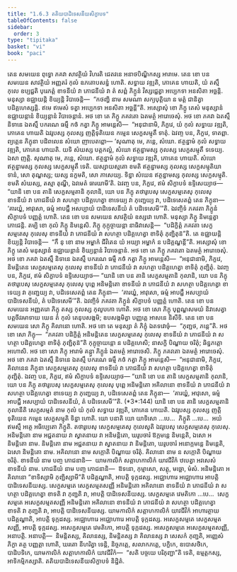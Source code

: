 ```yaml
---
title: "1.6.3 តតិយបាដិទេសនីយសិក្ខាបទ"
tableOfContents: false
sidebar:
  order: 3
type: "tipitaka"
basket: "vi"
book: "paci"
---
```



<DynamicBreadcrumb />

<Division number="562" book="paci">

<Paragraph number="1627" book="paci">
តេន សមយេន ពុទ្ធោ ភគវា សាវត្ថិយំ វិហរតិ ជេតវនេ អនាថបិណ្ឌិកស្ស អារាមេ. តេន ខោ បន សមយេន សាវត្ថិយំ អញ្ញតរំ កុលំ ឧភតោបសន្នំ ហោតិ. សទ្ធាយ វឌ្ឍតិ, ភោគេន ហាយតិ, យំ តស្មឹ កុលេ ឧប្បជ្ជតិ បុរេភត្តំ ខាទនីយំ វា ភោជនីយំ វា តំ សព្ពំ ភិក្ខូនំ វិស្សជ្ជេត្វា អប្បេកទា អនសិតា អច្ឆន្តិ. មនុស្សា ឧជ្ឈាយន្តិ ខិយ្យន្តិ វិបាចេន្តិ—  “កថញ្ហិ នាម សមណា សក្យបុត្តិយា ន មត្តំ ជានិត្វា បដិគ្គហេស្សន្តិ. ឥមេ ឥមេសំ ទត្វា អប្បេកទា អនសិតា អច្ឆន្តី”តិ.
</Paragraph>

<Paragraph number="1628" book="paci">
អស្សោសុំ ខោ ភិក្ខូ តេសំ មនុស្សានំ ឧជ្ឈាយន្តានំ ខិយ្យន្តានំ វិបាចេន្តានំ. អថ ខោ តេ ភិក្ខូ ភគវតោ ឯតមត្ថំ អារោចេសុំ. អថ ខោ ភគវា ឯតស្មឹ និទានេ ឯតស្មឹ បករណេ ធម្មឹ កថំ កត្វា ភិក្ខូ អាមន្តេសិ—  “អនុជានាមិ, ភិក្ខវេ, យំ កុលំ សទ្ធាយ វឌ្ឍតិ, ភោគេន ហាយតិ ឯវរូបស្ស កុលស្ស ញត្តិទុតិយេន កម្មេន សេក្ខសម្មុតឹ ទាតុំ. ឯវញ្ច បន, ភិក្ខវេ, ទាតព្ពា. ព្យត្តេន ភិក្ខុនា បដិពលេន សំឃោ ញាបេតព្ពោ—
</Paragraph>

</Division>
<Division number="563" book="paci">

<Paragraph number="1629" book="paci">
‘សុណាតុ មេ, ភន្តេ, សំឃោ. ឥត្ថន្នាមំ កុលំ សទ្ធាយ វឌ្ឍតិ, ភោគេន ហាយតិ. យទិ សំឃស្ស បត្តកល្លំ, សំឃោ ឥត្ថន្នាមស្ស កុលស្ស សេក្ខសម្មុតឹ ទទេយ្យ. ឯសា ញត្តិ.
</Paragraph>

<Paragraph number="1630" book="paci">
សុណាតុ មេ, ភន្តេ, សំឃោ. ឥត្ថន្នាមំ កុលំ សទ្ធាយ វឌ្ឍតិ, ភោគេន ហាយតិ. សំឃោ ឥត្ថន្នាមស្ស កុលស្ស សេក្ខសម្មុតឹ ទេតិ. យស្សាយស្មតោ ខមតិ ឥត្ថន្នាមស្ស កុលស្ស សេក្ខសម្មុតិយា ទានំ, សោ តុណ្ហស្ស; យស្ស នក្ខមតិ, សោ ភាសេយ្យ.
</Paragraph>

<Paragraph number="1631" book="paci">
ទិន្នា សំឃេន ឥត្ថន្នាមស្ស កុលស្ស សេក្ខសម្មុតិ. ខមតិ សំឃស្ស, តស្មា តុណ្ហី, ឯវមេតំ ធារយាមី’តិ.
</Paragraph>

<Paragraph number="1632" book="paci">
ឯវញ្ច បន, ភិក្ខវេ, ឥមំ សិក្ខាបទំ ឧទ្ទិសេយ្យាថ—
</Paragraph>

<Paragraph number="1633" book="paci">
<Emphasis>“យានិ ខោ បន តានិ សេក្ខសម្មតានិ កុលានិ, យោ បន ភិក្ខុ តថារូបេសុ សេក្ខសម្មតេសុ កុលេសុ ខាទនីយំ វា ភោជនីយំ វា សហត្ថា បដិគ្គហេត្វា ខាទេយ្យ វា ភុញ្ជេយ្យ វា, បដិទេសេតព្ពំ តេន ភិក្ខុនា—  ‘គារយ្ហំ, អាវុសោ, ធម្មំ អាបជ្ជឹ អសប្បាយំ បាដិទេសនីយំ តំ បដិទេសេមី’”</Emphasis>តិ.
</Paragraph>

<Paragraph number="1634" book="paci">
ឯវញ្ចិទំ ភគវតា ភិក្ខូនំ សិក្ខាបទំ បញ្ញត្តំ ហោតិ.
</Paragraph>

</Division>
<Division number="564" book="paci">

<Paragraph number="1635" book="paci">
តេន ខោ បន សមយេន សាវត្ថិយំ ឧស្សវោ ហោតិ. មនុស្សា ភិក្ខូ និមន្តេត្វា ភោជេន្តិ. តម្បិ ខោ កុលំ ភិក្ខូ និមន្តេសិ. ភិក្ខូ កុក្កុច្ចាយន្តា នាធិវាសេន្តិ—  “បដិក្ខិត្តំ ភគវតា សេក្ខសម្មតេសុ កុលេសុ ខាទនីយំ វា ភោជនីយំ វា សហត្ថា បដិគ្គហេត្វា ខាទិតុំ ភុញ្ជិតុន៑”តិ. តេ ឧជ្ឈាយន្តិ ខិយ្យន្តិ វិបាចេន្តិ—  “កឹ នុ ខោ នាម អម្ហាកំ ជីវិតេន យំ អយ្យា អម្ហាកំ ន បដិគ្គណ្ហន្តី”តិ.
</Paragraph>

<Paragraph number="1636" book="paci">
អស្សោសុំ ខោ ភិក្ខូ តេសំ មនុស្សានំ ឧជ្ឈាយន្តានំ ខិយ្យន្តានំ វិបាចេន្តានំ. អថ ខោ តេ ភិក្ខូ ភគវតោ ឯតមត្ថំ អារោចេសុំ. អថ ខោ ភគវា ឯតស្មឹ និទានេ ឯតស្មឹ បករណេ ធម្មឹ កថំ កត្វា ភិក្ខូ អាមន្តេសិ—  “អនុជានាមិ, ភិក្ខវេ, និមន្តិតេន សេក្ខសម្មតេសុ កុលេសុ ខាទនីយំ វា ភោជនីយំ វា សហត្ថា បដិគ្គហេត្វា ខាទិតុំ ភុញ្ជិតុំ. ឯវញ្ច បន, ភិក្ខវេ, ឥមំ សិក្ខាបទំ ឧទ្ទិសេយ្យាថ—
</Paragraph>

<Paragraph number="1637" book="paci">
<Emphasis>“យានិ ខោ បន តានិ សេក្ខសម្មតានិ កុលានិ, យោ បន ភិក្ខុ តថារូបេសុ សេក្ខសម្មតេសុ កុលេសុ បុព្ពេ អនិមន្តិតោ ខាទនីយំ វា ភោជនីយំ វា សហត្ថា បដិគ្គហេត្វា ខាទេយ្យ វា ភុញ្ជេយ្យ វា</Emphasis>, <Emphasis>បដិទេសេតព្ពំ តេន ភិក្ខុនា—  ‘គារយ្ហំ, អាវុសោ, ធម្មំ អាបជ្ជឹ អសប្បាយំ បាដិទេសនីយំ, តំ បដិទេសេមី’”</Emphasis>តិ.
</Paragraph>

<Paragraph number="1638" book="paci">
ឯវញ្ចិទំ ភគវតា ភិក្ខូនំ សិក្ខាបទំ បញ្ញត្តំ ហោតិ.
</Paragraph>

</Division>
<Division number="565" book="paci">

<Paragraph number="1639" book="paci">
តេន ខោ បន សមយេន អញ្ញតរោ ភិក្ខុ តស្ស កុលស្ស កុលូបកោ ហោតិ. អថ ខោ សោ ភិក្ខុ បុព្ពណ្ហសមយំ និវាសេត្វា បត្តចីវរមាទាយ យេន តំ កុលំ តេនុបសង្កមិ; ឧបសង្កមិត្វា បញ្ញត្តេ អាសនេ និសីទិ. តេន ខោ បន សមយេន សោ ភិក្ខុ គិលានោ ហោតិ. អថ ខោ តេ មនុស្សា តំ ភិក្ខុំ ឯតទវោចុំ—  “ភុញ្ជថ, ភន្តេ”តិ. អថ ខោ សោ ភិក្ខុ—  “ភគវតា បដិក្ខិត្តំ អនិមន្តិតេន សេក្ខសម្មតេសុ កុលេសុ ខាទនីយំ វា ភោជនីយំ វា សហត្ថា បដិគ្គហេត្វា ខាទិតុំ ភុញ្ជិតុន៑”តិ កុក្កុច្ចាយន្តោ ន បដិគ្គហេសិ; នាសក្ខិ បិណ្ឌាយ ចរិតុំ; ឆិន្នភត្តោ អហោសិ.
</Paragraph>

<Paragraph number="1640" book="paci">
អថ ខោ សោ ភិក្ខុ អារាមំ គន្ត្វា ភិក្ខូនំ ឯតមត្ថំ អារោចេសិ. ភិក្ខូ ភគវតោ ឯតមត្ថំ អារោចេសុំ. អថ ខោ ភគវា ឯតស្មឹ និទានេ ឯតស្មឹ បករណេ ធម្មឹ កថំ កត្វា ភិក្ខូ អាមន្តេសិ—  “អនុជានាមិ, ភិក្ខវេ, គិលានេន ភិក្ខុនា សេក្ខសម្មតេសុ កុលេសុ ខាទនីយំ វា ភោជនីយំ វា សហត្ថា បដិគ្គហេត្វា ខាទិតុំ ភុញ្ជិតុំ. ឯវញ្ច បន, ភិក្ខវេ, ឥមំ សិក្ខាបទំ ឧទ្ទិសេយ្យាថ—
</Paragraph>

</Division>
<Division number="566" book="paci">

<Paragraph number="1641" book="paci">
<Emphasis>“យានិ ខោ បន តានិ សេក្ខសម្មតានិ កុលានិ, យោ បន ភិក្ខុ តថារូបេសុ សេក្ខសម្មតេសុ កុលេសុ បុព្ពេ អនិមន្តិតោ អគិលានោ ខាទនីយំ វា ភោជនីយំ វា សហត្ថា បដិគ្គហេត្វា ខាទេយ្យ វា ភុញ្ជេយ្យ វា, បដិទេសេតព្ពំ តេន ភិក្ខុនា—  ‘គារយ្ហំ, អាវុសោ, ធម្មំ អាបជ្ជឹ អសប្បាយំ បាដិទេសនីយំ, តំ បដិទេសេមី’”</Emphasis>តិ. (*3*:<Emphasis>144</Emphasis>)
</Paragraph>

</Division>
<Division number="567" book="paci">

<Paragraph number="1642" book="paci">
<Emphasis>យានិ ខោ បន តានិ សេក្ខសម្មតានិ កុលានី</Emphasis>តិ សេក្ខសម្មតំ នាម កុលំ យំ កុលំ សទ្ធាយ វឌ្ឍតិ, ភោគេន ហាយតិ. ឯវរូបស្ស កុលស្ស ញត្តិទុតិយេន កម្មេន សេក្ខសម្មុតិ ទិន្នា ហោតិ.
</Paragraph>

<Paragraph number="1643" book="paci">
<Emphasis>យោ បនា</Emphasis>តិ យោ យាទិសោ …បេ…  <Emphasis>ភិក្ខូ</Emphasis>តិ …បេ…  អយំ ឥមស្មឹ អត្ថេ អធិប្បេតោ ភិក្ខូតិ.
</Paragraph>

<Paragraph number="1644" book="paci">
<Emphasis>តថារូបេសុ សេក្ខសម្មតេសុ កុលេសូ</Emphasis>តិ ឯវរូបេសុ សេក្ខសម្មតេសុ កុលេសុ.
</Paragraph>

<Paragraph number="1645" book="paci">
<Emphasis>អនិមន្តិតោ</Emphasis> នាម អជ្ជតនាយ វា ស្វាតនាយ វា អនិមន្តិតោ, ឃរូបចារំ ឱក្កមន្តេ និមន្តេតិ, ឯសោ អនិមន្តិតោ នាម.
</Paragraph>

<Paragraph number="1646" book="paci">
<Emphasis>និមន្តិតោ</Emphasis> នាម អជ្ជតនាយ វា ស្វាតនាយ វា និមន្តិតោ, ឃរូបចារំ អនោក្កមន្តេ និមន្តេតិ, ឯសោ និមន្តិតោ នាម.
</Paragraph>

<Paragraph number="1647" book="paci">
<Emphasis>អគិលានោ</Emphasis> នាម សក្កោតិ បិណ្ឌាយ ចរិតុំ.
</Paragraph>

<Paragraph number="1648" book="paci">
<Emphasis>គិលានោ</Emphasis> នាម ន សក្កោតិ បិណ្ឌាយ ចរិតុំ.
</Paragraph>

<Paragraph number="1649" book="paci">
<Emphasis>ខាទនីយំ</Emphasis> នាម បញ្ច ភោជនានិ—  យាមកាលិកំ សត្តាហកាលិកំ យាវជីវិកំ ឋបេត្វា អវសេសំ ខាទនីយំ នាម.
</Paragraph>

<Paragraph number="1650" book="paci">
<Emphasis>ភោជនីយំ</Emphasis> នាម បញ្ច ភោជនានិ—  ឱទនោ, កុម្មាសោ, សត្តុ, មច្ឆោ, មំសំ.
</Paragraph>

<Paragraph number="1651" book="paci">
អនិមន្តិតោ អគិលានោ “ខាទិស្សាមិ ភុញ្ជិស្សាមី”តិ បដិគ្គណ្ហាតិ, អាបត្តិ ទុក្កដស្ស. អជ្ឈោហារេ អជ្ឈោហារេ អាបត្តិ បាដិទេសនីយស្ស.
</Paragraph>

</Division>
<Division number="568" book="paci">

<Paragraph number="1652" book="paci">
សេក្ខសម្មតេ សេក្ខសម្មតសញ្ញី អនិមន្តិតោ អគិលានោ ខាទនីយំ វា ភោជនីយំ វា សហត្ថា បដិគ្គហេត្វា ខាទតិ វា ភុញ្ជតិ វា, អាបត្តិ បាដិទេសនីយស្ស. សេក្ខសម្មតេ វេមតិកោ …បេ…  សេក្ខសម្មតេ អសេក្ខសម្មតសញ្ញី អនិមន្តិតោ អគិលានោ ខាទនីយំ វា ភោជនីយំ វា សហត្ថា បដិគ្គហេត្វា ខាទតិ វា ភុញ្ជតិ វា, អាបត្តិ បាដិទេសនីយស្ស.
</Paragraph>

<Paragraph number="1653" book="paci">
យាមកាលិកំ សត្តាហកាលិកំ យាវជីវិកំ អាហារត្ថាយ បដិគ្គណ្ហាតិ, អាបត្តិ ទុក្កដស្ស. អជ្ឈោហារេ អជ្ឈោហារេ អាបត្តិ ទុក្កដស្ស. អសេក្ខសម្មតេ សេក្ខសម្មតសញ្ញី, អាបត្តិ ទុក្កដស្ស. អសេក្ខសម្មតេ វេមតិកោ, អាបត្តិ ទុក្កដស្ស. អសេក្ខសម្មតេ អសេក្ខសម្មតសញ្ញី, អនាបត្តិ.
</Paragraph>

</Division>
<Division number="569" book="paci">

<Paragraph number="1654" book="paci">
អនាបត្តិ—  និមន្តិតស្ស, គិលានស្ស, និមន្តិតស្ស វា គិលានស្ស វា សេសកំ ភុញ្ជតិ, អញ្ញេសំ ភិក្ខា តត្ថ បញ្ញត្តា ហោតិ, ឃរតោ នីហរិត្វា ទេន្តិ, និច្ចភត្តេ, សលាកភត្តេ, បក្ខិកេ, ឧបោសថិកេ, បាដិបទិកេ, យាមកាលិកំ សត្តាហកាលិកំ យាវជីវិកំ—  “សតិ បច្ចយេ បរិភុញ្ជា”តិ ទេតិ, ឧម្មត្តកស្ស, អាទិកម្មិកស្សាតិ.

</Paragraph>
</Division>

<Paragraph number="1655" type="center" book="paci">
តតិយបាដិទេសនីយសិក្ខាបទំ និដ្ឋិតំ.
</Paragraph>